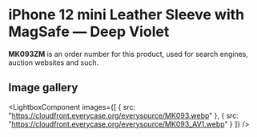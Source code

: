 
# iPhone 12 mini Leather Sleeve with MagSafe — Deep Violet

<Callout type='info' emoji='👉🏻'>**MK093ZM** is an order number for this product, used for search engines, auction websites and such.</Callout>

## Image gallery

<LightboxComponent
    images={[
      {
        src: "https://cloudfront.everycase.org/everysource/MK093.webp"
      },
      {
        src: "https://cloudfront.everycase.org/everysource/MK093_AV1.webp"
      }
    ]}
  />
